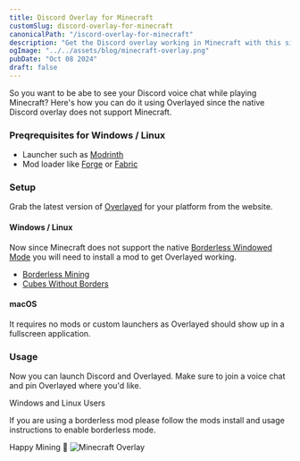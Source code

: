 ```yaml
---
title: Discord Overlay for Minecraft
customSlug: discord-overlay-for-minecraft
canonicalPath: "/iscord-overlay-for-minecraft"
description: "Get the Discord overlay working in Minecraft with this simple guide"
ogImage: "../../assets/blog/minecraft-overlay.png"
pubDate: "Oct 08 2024"
draft: false
---
```


So you want to be abe to see your Discord voice chat while playing Minecraft? Here's how you can do it using Overlayed since the native Discord overlay does not support Minecraft.

### Preqrequisites for Windows / Linux
- Launcher such as [Modrinth](https://modrinth.com)
- Mod loader like [Forge](https://files.minecraftforge.net/net/minecraftforge/forge) or [Fabric](https://fabricmc.net)

### Setup
Grab the latest version of [Overlayed](/) for your platform from the website.

#### Windows / Linux

Now since Minecraft does not support the native [Borderless Windowed Mode](/blog/discord-overlay-in-any-game) you will need to install a mod to get Overlayed working. 
- [Borderless Mining](https://modrinth.com/mod/borderless-mining) 
- [Cubes Without Borders](https://modrinth.com/mod/cubes-without-borders)

#### macOS
It requires no mods or custom launchers as Overlayed should show up in a fullscreen application.

### Usage

Now you can launch Discord and Overlayed. Make sure to join a voice chat and pin Overlayed where you'd like.

<div
  class="bg-yellow-900 border border-yellow-500 text-white px-4"
  role="alert"
>
  <p class="font-bold h-3">Windows and Linux Users</p>
  <p class="text-sm">
    If you are using a borderless mod please follow the mods install and usage instructions to enable borderless mode.
  </p>
</div>

Happy Mining 💎
![Minecraft Overlay](/img/blog/minecraft-overlay/ingame.png)

